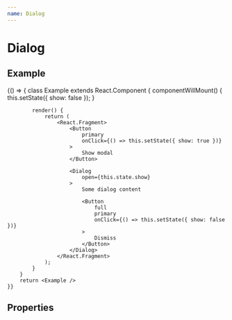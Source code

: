 ```yaml
---
name: Dialog
---
```


# Dialog


## Example

<Playground>
    {() => {
        class Example extends React.Component {
            componentWillMount() {
                this.setState({ show: false });
            }

            render() {
                return (
                    <React.Fragment>
                        <Button
                            primary
                            onClick={() => this.setState({ show: true })}
                        >
                            Show modal
                        </Button>

                        <Dialog
                            open={this.state.show}
                        >
                            Some dialog content

                            <Button
                                full
                                primary
                                onClick={() => this.setState({ show: false })}
                            >
                                Dismiss
                            </Button>
                        </Dialog>
                    </React.Fragment>
                );
            }
        }
        return <Example />
    }}
    
</Playground>

## Properties

<PropsTable of={Dialog} />